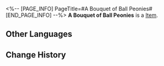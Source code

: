 <%-- [PAGE_INFO]
PageTitle=#A Bouquet of Ball Peonies#
[END_PAGE_INFO] --%>
{{Item Infobox
|title       = A Bouquet of Ball Peonies
|id          = 140151
|image       = Item A Bouquet of Ball Peonies.png
|type        = 
|invCategory = Missions
|rarity      = 3
|effect      = 
|description = A bouquet of fresh Ball Peony blossoms. In floriography, it means "patience."
}}
'''A Bouquet of Ball Peonies''' is a [[Item]].

==Other Languages==
{{Other Languages
|en   = A Bouquet of Ball Peonies
|zhs  = 一束球牡丹
|zht  = 一束球牡丹
|ja   = 毬牡丹の花束
|ko   = 둥근 모란 한 다발
|es   = Ramo de peonías redondas
|fr   = Un bouquet de pivoines pelotes
|ru   = Букет круглых пионов
|th   = ช่อดอก Ball Peony
|vi   = Một Bó Cầu Mẫu Đơn
|de   = Ein Strauß Pfingstrosen
|id   = Sebuket Ball Peony
|pt   = Um Buquê de Peônias-Bolas
}}

==Change History==
{{Change History|2.0}}